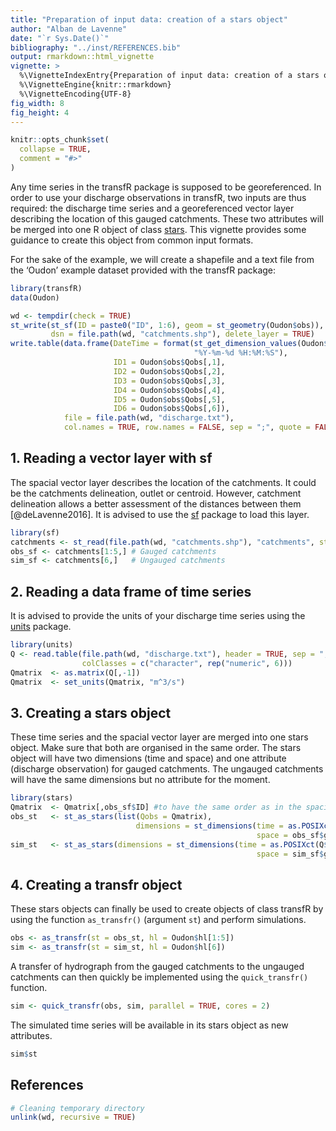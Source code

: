 ```yaml
---
title: "Preparation of input data: creation of a stars object"
author: "Alban de Lavenne"
date: "`r Sys.Date()`"
bibliography: "../inst/REFERENCES.bib"
output: rmarkdown::html_vignette
vignette: >
  %\VignetteIndexEntry{Preparation of input data: creation of a stars object}
  %\VignetteEngine{knitr::rmarkdown}
  %\VignetteEncoding{UTF-8}
fig_width: 8 
fig_height: 4 
---
```


```r
knitr::opts_chunk$set(
  collapse = TRUE,
  comment = "#>"
)
```

Any time series in the transfR package is supposed to be georeferenced. In order to use your discharge observations in transfR, two inputs are thus required: the discharge time series and a georeferenced vector layer describing the location of this gauged catchments. These two attributes will be merged into one R object of class [stars](https://cran.r-project.org/package=stars). This vignette provides some guidance to create this object from common input formats.

For the sake of the example, we will create a shapefile and a text file from the 'Oudon' example dataset provided with the transfR package:
```r
library(transfR)
data(Oudon)

wd <- tempdir(check = TRUE)
st_write(st_sf(ID = paste0("ID", 1:6), geom = st_geometry(Oudon$obs)), 
         dsn = file.path(wd, "catchments.shp"), delete_layer = TRUE)
write.table(data.frame(DateTime = format(st_get_dimension_values(Oudon$obs,1),
                                         "%Y-%m-%d %H:%M:%S"), 
                       ID1 = Oudon$obs$Qobs[,1], 
                       ID2 = Oudon$obs$Qobs[,2], 
                       ID3 = Oudon$obs$Qobs[,3], 
                       ID4 = Oudon$obs$Qobs[,4], 
                       ID5 = Oudon$obs$Qobs[,5], 
                       ID6 = Oudon$obs$Qobs[,6]), 
            file = file.path(wd, "discharge.txt"), 
            col.names = TRUE, row.names = FALSE, sep = ";", quote = FALSE)
```

## 1. Reading a vector layer with sf


The spacial vector layer describes the location of the catchments. It could be the catchments delineation, outlet or centroid. However, catchment delineation allows a better assessment of the distances between them [@deLavenne2016].
It is advised to use the [sf](https://cran.r-project.org/package=sf) package to load this layer.

```r
library(sf)
catchments <- st_read(file.path(wd, "catchments.shp"), "catchments", stringsAsFactors = FALSE)
obs_sf <- catchments[1:5,] # Gauged catchments
sim_sf <- catchments[6,]   # Ungauged catchments
```

## 2. Reading a data frame of time series

It is advised to provide the units of your discharge time series using the [units](https://cran.r-project.org/package=units) package.

```r
library(units)
Q <- read.table(file.path(wd, "discharge.txt"), header = TRUE, sep = ";", 
                colClasses = c("character", rep("numeric", 6)))
Qmatrix  <- as.matrix(Q[,-1])
Qmatrix  <- set_units(Qmatrix, "m^3/s")
```

## 3. Creating a stars object

These time series and the spacial vector layer are merged into one stars object. Make sure that both are organised in the same order. The stars object will have two dimensions (time and space) and one attribute (discharge observation) for gauged catchments. The ungauged catchments will have the same dimensions but no attribute for the moment.

```r
library(stars)
Qmatrix  <- Qmatrix[,obs_sf$ID] #to have the same order as in the spacial data layer
obs_st   <- st_as_stars(list(Qobs = Qmatrix), 
                            dimensions = st_dimensions(time = as.POSIXct(Q$DateTime, tz="UTC"), 
                                                       space = obs_sf$geometry))
sim_st   <- st_as_stars(dimensions = st_dimensions(time = as.POSIXct(Q$DateTime, tz="UTC"), 
                                                       space = sim_sf$geometry))
```
## 4. Creating a transfr object

These stars objects can finally be used to create objects of class transfR by using the function `as_transfr()` (argument `st`) and perform simulations.

```r
obs <- as_transfr(st = obs_st, hl = Oudon$hl[1:5])
sim <- as_transfr(st = sim_st, hl = Oudon$hl[6])
```
A transfer of hydrograph from the gauged catchments to the ungauged catchments can then quickly be implemented using the `quick_transfr()` function.

```r
sim <- quick_transfr(obs, sim, parallel = TRUE, cores = 2)
```

The simulated time series will be available in its stars object as new attributes.
```r
sim$st
```

## References

<div id="refs"></div>

```r
# Cleaning temporary directory
unlink(wd, recursive = TRUE)
```
